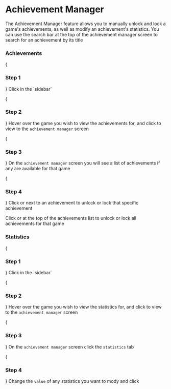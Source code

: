 
# Achievement Manager

<References>
The Achievement Manager feature allows you to manually unlock and lock a game's achievements, as well as modify an achievement's statistics.

<Callout type='info'>
    You can use the search bar at the top of the achievement manager screen to search for an achievement by its title
</Callout>

### Achievements
<Steps>
{<h3>Step 1</h3>}
Click <Icon type='game' /> in the `sidebar`

{<h3>Step 2</h3>}
Hover over the game you wish to view the achievements for, and click <Icon type='award' /> to view to the `achievement manager` screen

{<h3>Step 3</h3>}
On the `achievement manager` screen you will see a list of achievements if any are available for that game

{<h3>Step 4</h3>}
Click <MockButton type='unlock' /> or <MockButton type='lock' /> next to an achievement to unlock or lock that specific achievement

Click <MockButton type='unlock-all' /> or <MockButton type='lock-all' /> at the top of the achievements list to unlock or lock all achievements for that game
</Steps>

### Statistics
<Steps>
{<h3>Step 1</h3>}
Click <Icon type='game' /> in the `sidebar`

{<h3>Step 2</h3>}
Hover over the game you wish to view the statistics for, and click <Icon type='award' /> to view to the `achievement manager` screen

{<h3>Step 3</h3>}
On the `achievement manager` screen click the `statistics` tab

{<h3>Step 4</h3>}
Change the `value` of any statistics you want to mody and click <MockButton type='save-changes' />
</Steps>
</References>